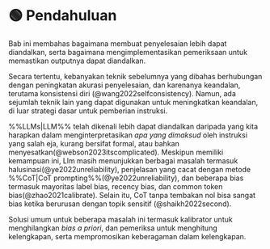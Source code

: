 
# 🟢 Pendahuluan

Bab ini membahas bagaimana membuat penyelesaian lebih dapat diandalkan, serta bagaimana mengimplementasikan pemeriksaan untuk memastikan outputnya dapat diandalkan.

Secara tertentu, kebanyakan teknik sebelumnya yang dibahas berhubungan dengan peningkatan akurasi penyelesaian, dan karenanya keandalan, terutama konsistensi diri (@wang2022selfconsistency). Namun, ada sejumlah teknik lain yang dapat digunakan untuk meningkatkan keandalan, di luar strategi dasar untuk pemberian instruksi.

%%LLMs|LLM%% telah dikenali lebih dapat diandalkan daripada yang kita harapkan dalam menginterpretasikan _apa yang dimaksud_ oleh instruksi yang salah eja, kurang bersifat formal, atau bahkan menyesatkan(@webson2023itscomplicated). Meskipun memiliki kemampuan ini, Llm masih menunjukkan berbagai masalah termasuk halusinasi(@ye2022unreliability), penjelasan yang cacat dengan metode %%CoT|CoT prompting%%(@ye2022unreliability), dan beberapa bias termasuk mayoritas label bias, recency bias, dan common token bias(@zhao2021calibrate). Selain itu, CoT tanpa tembakan nol bisa sangat bias ketika berurusan dengan topik sensitif (@shaikh2022second).

Solusi umum untuk beberapa masalah ini termasuk kalibrator untuk menghilangkan _bias a priori_, dan pemeriksa untuk menghitung kelengkapan, serta mempromosikan keberagaman dalam kelengkapan.
